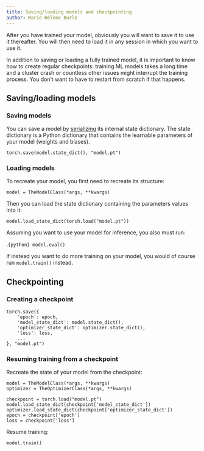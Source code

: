 ```yaml
---
title: Saving/loading models and checkpointing
author: Marie-Hélène Burle
---
```


:::{.def}

After you have trained your model, obviously you will want to save it to use it thereafter. You will then need to load it in any session in which you want to use it.

In addition to saving or loading a fully trained model, it is important to know how to create regular checkpoints: training ML models takes a long time and a cluster crash or countless other issues might interrupt the training process. You don't want to have to restart from scratch if that happens.

:::

## Saving/loading models

### Saving models

You can save a model by [serializing](https://en.wikipedia.org/wiki/Serialization) its internal state dictionary. The state dictionary is a Python dictionary that contains the learnable parameters of your model (weights and biases).

```.python
torch.save(model.state_dict(), "model.pt")
```

### Loading models

To recreate your model, you first need to recreate its structure:

```.python
model = TheModelClass(*args, **kwargs)
```

Then you can load the state dictionary containing the parameters values into it:

```.python
model.load_state_dict(torch.load("model.pt"))
```

Assuming you want to use your model for inference, you also must run:

.```{python}
model.eval()
```

:::{.note}

If instead you want to do more training on your model, you would of course run `model.train()` instead.

:::

## Checkpointing

### Creating a checkpoint

```.python
torch.save({
    'epoch': epoch,
    'model_state_dict': model.state_dict(),
    'optimizer_state_dict': optimizer.state_dict(),
    'loss': loss,
    ...
}, "model.pt")
```

### Resuming training from a checkpoint

Recreate the state of your model from the checkpoint:

```.python
model = TheModelClass(*args, **kwargs)
optimizer = TheOptimizerClass(*args, **kwargs)

checkpoint = torch.load("model.pt")
model.load_state_dict(checkpoint['model_state_dict'])
optimizer.load_state_dict(checkpoint['optimizer_state_dict'])
epoch = checkpoint['epoch']
loss = checkpoint['loss']
```

Resume training:

```.python
model.train()
```

